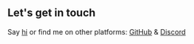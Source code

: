## Let's get in touch

Say [hi](zjsun@gmail.com) or find me on other platforms: [GitHub](https://github.com/GFlyDream) & [Discord](https://discord.gg/TmgAY3gKYB)
